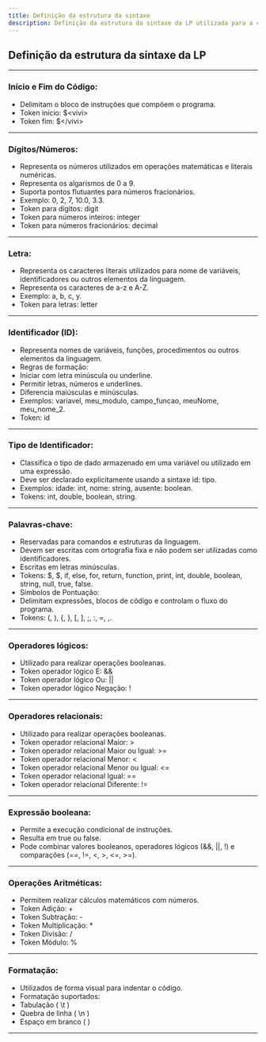 ```yaml
---
title: Definição da estrutura da sintaxe
description: Definição da estrutura da sintaxe da LP utilizada para a construção da vivi lang.
---
```


## Definição da estrutura da sintaxe da LP
---
### Início e Fim do Código:
- Delimitam o bloco de instruções que compõem o programa.
- Token início: $\<vivi>
- Token fim: $\</vivi>
---
### Dígitos/Números:
- Representa os números utilizados em operações matemáticas e literais numéricas.
- Representa os algarismos de 0 a 9.
- Suporta pontos flutuantes para números fracionários.
- Exemplo: 0, 2, 7, 10.0, 3.3.
- Token para dígitos: digit
- Token para números inteiros: integer
- Token para números fracionários: decimal
---
### Letra:
- Representa os caracteres literais utilizados para nome de variáveis, identificadores ou outros elementos da linguagem.
- Representa os caracteres de a-z e A-Z.
- Exemplo: a, b, c, y.
- Token para letras: letter
---
### Identificador (ID):
- Representa nomes de variáveis, funções, procedimentos ou outros elementos da linguagem.
- Regras de formação:
- Iniciar com letra minúscula ou underline.
- Permitir letras, números e underlines.
- Diferencia maiúsculas e minúsculas.
- Exemplos: variavel, meu_modulo, campo_funcao, meuNome, meu_nome_2.
- Token: id
---
### Tipo de Identificador:
- Classifica o tipo de dado armazenado em uma variável ou utilizado em uma expressão.
- Deve ser declarado explicitamente usando a sintaxe id: tipo.
- Exemplos: idade: int, nome: string, ausente: boolean.
- Tokens: int, double, boolean, string.
---
### Palavras-chave:
- Reservadas para comandos e estruturas da linguagem.
- Devem ser escritas com ortografia fixa e não podem ser utilizadas como identificadores.
- Escritas em letras minúsculas.
- Tokens: $<vivi>, $</vivi>, if, else, for, return, function, print, int, double, boolean, string, null, true, false.
- Símbolos de Pontuação:
- Delimitam expressões, blocos de código e controlam o fluxo do programa.
- Tokens: (, ), \{, }, [, ], ;, :, =, ,.
---
### Operadores lógicos:
- Utilizado para realizar operações booleanas.
- Token operador lógico E: &&
- Token operador lógico Ou: ||
- Token operador lógico Negação: !
---
### Operadores relacionais:
- Utilizado para realizar operações booleanas.
- Token operador relacional Maior: >
- Token operador relacional Maior ou Igual: >=
- Token operador relacional Menor: \<
- Token operador relacional Menor ou Igual: \<=
- Token operador relacional Igual: ==
- Token operador relacional Diferente: !=
---
### Expressão booleana:
- Permite a execução condicional de instruções.
- Resulta em true ou false.
- Pode combinar valores booleanos, operadores lógicos (&&, ||, !) e comparações (==, !=, \<, >, \<=, >=).
---
### Operações Aritméticas:
- Permitem realizar cálculos matemáticos com números.
- Token Adição: +
- Token Subtração: -
- Token Multiplicação: *
- Token Divisão: /
- Token Módulo: %
---
### Formatação:
- Utilizados de forma visual para indentar o código.
- Formatação suportados:
- Tabulação ( \t )
- Quebra de linha ( \n )
- Espaço em branco (  )
---